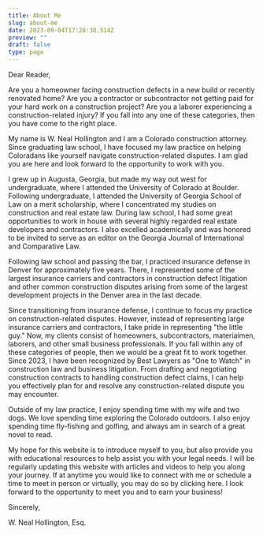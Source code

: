 ```yaml
---
title: About Me
slug: about-me
date: 2023-09-04T17:28:38.514Z
preview: ""
draft: false
type: page
---
```



<Bio/>
Dear Reader,

Are you a homeowner facing construction defects in a new build or recently renovated home? Are you a contractor or subcontractor not getting paid for your hard work on a construction project? Are you a laborer experiencing a construction-related injury? If you fall into any one of these categories, then you have come to the right place.

My name is W. Neal Hollington and I am a Colorado construction attorney. Since graduating law school, I have focused my law practice on helping Coloradans like yourself navigate construction-related disputes. I am glad you are here and look forward to the opportunity to work with you. 

I grew up in Augusta, Georgia, but made my way out west for undergraduate, where I attended the University of Colorado at Boulder. Following undergraduate, I attended the University of Georgia School of Law on a merit scholarship, where I concentrated my studies on construction and real estate law. During law school, I had some great opportunities to work in house with several highly regarded real estate developers and contractors. I also excelled academically and was honored to be invited to serve as an editor on the Georgia Journal of International and Comparative Law.  

Following law school and passing the bar, I practiced insurance defense in Denver for approximately five years. There, I represented some of the largest insurance carriers and contractors in construction defect litigation and other common construction disputes arising from some of the largest development projects in the Denver area in the last decade.

Since transitioning from insurance defense, I continue to focus my practice on construction-related disputes. However, instead of representing large insurance carriers and contractors, I take pride in representing "the little guy." Now, my clients consist of homeowners, subcontractors, materialmen, laborers, and other small business professionals. If you fall within any of these categories of people, then we would be a great fit to work together. Since 2023, I have been recognized by Best Lawyers as "One to Watch" in construction law and business litigation. From drafting and negotiating construction contracts to handling construction defect claims, I can help you effectively plan for and resolve any construction-related dispute you may encounter. 

Outside of my law practice, I enjoy spending time with my wife and two dogs. We love spending time exploring the Colorado outdoors. I also enjoy spending time fly-fishing and golfing, and always am in search of a great novel to read.

My hope for this website is to introduce myself to you, but also provide you with educational resources to help assist you with your legal needs. I will be regularly updating this website with articles and videos to help you along your journey. If at anytime you would like to connect with me or schedule a time to meet in person or virtually, you may do so by <Link to="/schedule-constulation">clicking here</Link>. I look forward to the opportunity to meet you and to earn your business!

Sincerely,

<p className="font-['Mr_Dafoe'] text-3xl">W. Neal Hollington, Esq.</p>